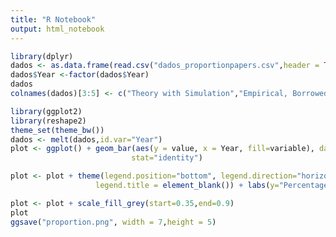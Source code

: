 ```yaml
---
title: "R Notebook"
output: html_notebook
---
```


```r
library(dplyr)
dados <- as.data.frame(read.csv("dados_proportionpapers.csv",header = TRUE))
dados$Year <-factor(dados$Year)
dados
colnames(dados)[3:5] <- c("Theory with Simulation","Empirical, Borrowed Data","Empirical, Own Data")
```

```r
library(ggplot2)
library(reshape2)
theme_set(theme_bw())
dados <- melt(dados,id.var="Year")
plot <- ggplot() + geom_bar(aes(y = value, x = Year, fill=variable), data = dados,
                           stat="identity")

plot <- plot + theme(legend.position="bottom", legend.direction="horizontal",
                   legend.title = element_blank()) + labs(y="Percentage")

plot <- plot + scale_fill_grey(start=0.35,end=0.9)
plot
ggsave("proportion.png", width = 7,height = 5)
```

